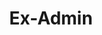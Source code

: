 ---
name: "Faisal Khalid"
profile_image: "./logo.png"
handle: "Chief"
title: "Ex-Admin"
role: alum
period: "2022"
work: "Cyber Risk @ Deloitte"
weight: 0
links:
  - {name: "website", url: "https://www.imfaisalkhalid.com/"}
  - {name: "github", url: "https://github.com/ImFaisalKhalid"}
  - {name: "twitter", url: "https://twitter.com/ImFaisalKhalid"}
  - {name: "linkedin", url: "https://www.linkedin.com/in/im-faisal-khalid/"}
---
